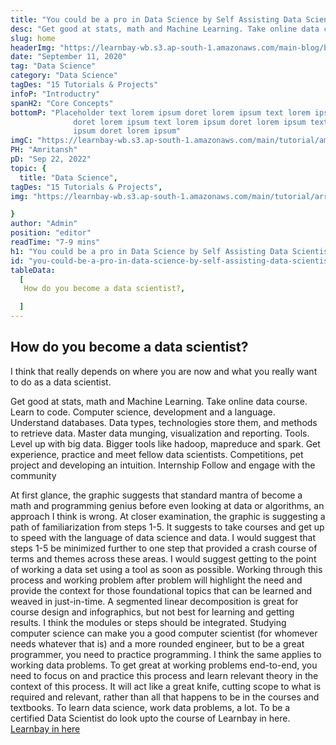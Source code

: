 ---
title: "You could be a pro in Data Science by Self Assisting Data Scientist"
desc: "Get good at stats, math and Machine Learning. Take online data course. Learn to code. Computer science, development and a language..."
slug: home
headerImg: "https://learnbay-wb.s3.ap-south-1.amazonaws.com/main-blog/blog/book.jpg"
date: "September 11, 2020"
tag: "Data Science"
category: "Data Science"
tagDes: "15 Tutorials & Projects"
infoP: "Introductry"
spanH2: "Core Concepts"
bottomP: "Placeholder text lorem ipsum doret lorem ipsum text lorem ipsum
              doret lorem ipsum text lorem ipsum doret lorem ipsum text lorem
              ipsum doret lorem ipsum"
imgC: "https://learnbay-wb.s3.ap-south-1.amazonaws.com/main/tutorial/amritansh.png"
PH: "Amritansh"
pD: "Sep 22, 2022"
topic: {
  title: "Data Science",
tagDes: "15 Tutorials & Projects",
img: "https://learnbay-wb.s3.ap-south-1.amazonaws.com/main/tutorial/arrow.png"

}
author: "Admin"
position: "editor"
readTime: "7-9 mins"
h1: "You could be a pro in Data Science by Self Assisting Data Scientist,"
id: "you-could-be-a-pro-in-data-science-by-self-assisting-data-scientist"
tableData:
  [
   How do you become a data scientist?,

  ]
---
## How do you become a data scientist?

I think that really depends on where you are now and what you really want to do as a data scientist.

Get good at stats, math and Machine Learning. Take online data course.
Learn to code. Computer science, development and a language.
Understand databases. Data types, technologies store them, and methods to retrieve data.
Master data munging, visualization and reporting. Tools.
Level up with big data. Bigger tools like hadoop, mapreduce and spark.
Get experience, practice and meet fellow data scientists. Competitions, pet project and developing an intuition.
Internship
Follow and engage with the community

At first glance, the graphic suggests that standard mantra of become a math and programming genius before even looking at data or algorithms, an approach I think is wrong. At closer examination, the graphic is suggesting a path of familiarization from steps 1-5. It suggests to take courses and get up to speed with the language of data science and data.
I would suggest that steps 1-5 be minimized further to one step that provided a crash course of terms and themes across these areas. I would suggest getting to the point of working a data set using a tool as soon as possible. Working through this process and working problem after problem will highlight the need and provide the context for those foundational topics that can be learned and weaved in just-in-time.
A segmented linear decomposition is great for course design and infographics, but not best for learning and getting results. I think the modules or steps should be integrated. Studying computer science can make you a good computer scientist (for whomever needs whatever that is) and a more rounded engineer, but to be a great programmer, you need to practice programming.
I think the same applies to working data problems. To get great at working problems end-to-end, you need to focus on and practice this process and learn relevant theory in the context of this process. It will act like a great knife, cutting scope to what is required and relevant, rather than all that happens to be in the courses and textbooks.
To learn data science, work data problems, a lot. To be a certified Data Scientist do look upto the course of Learnbay in here.
[ Learnbay in here](http://learnbay.co/)